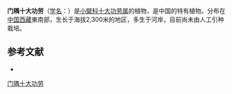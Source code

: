 {{Speciesbox
| name = 门隅十大功劳
| status = 
| status_system = 
| image =
| genus = Mahonia
| species = monyulensis
| authority = Ahrendt
}}

'''门隅十大功劳'''（[[学名|学名]]：{{lang|la|''Mahonia monyulensis''}}）是[[小檗科|小檗科]][[十大功劳属|十大功劳属]]的植物，是中国的特有植物。分布在[[中国|中国]][[西藏|西藏]]東南部，生长于海拔2,300米的地区，多生于河岸，目前尚未由人工引种栽培。

== 参考文献 ==
<div class="references-small">
* {{cite web| url =http://www.bioinfo.cn/db05/KmzwSpecies.php?action=view&id=1101| title =门隅十大功劳| work =《中国高等植物数据库全库》| publisher =中国科学院微生物研究所| author =昆明植物研究所| accessdate =2009-02-22| deadurl =yes| archiveurl =https://web.archive.org/web/20160305095314/http://www.bioinfo.cn/db05/KmzwSpecies.php?action=view&id=1101| archivedate =2016-03-05}}
</div>
{{Taxonbar|from=Q15225312}}

[[Category:十大功劳属|门隅十大功劳]]


{{植物小作品}}